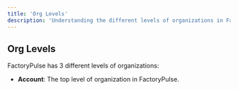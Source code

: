 ```yaml
---
title: 'Org Levels'
description: 'Understanding the different levels of organizations in FactoryPulse'
---
```


## Org Levels

FactoryPulse has 3 different levels of organizations:

- **Account**: The top level of organization in FactoryPulse.

